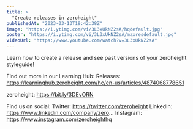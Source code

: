 ```yaml
---
title: >
  "Create releases in zeroheight"
publishedAt: "2023-03-13T19:42:38Z"
image: "https://i.ytimg.com/vi/3L3xUkNZ2sA/hqdefault.jpg"
poster: "https://i.ytimg.com/vi/3L3xUkNZ2sA/maxresdefault.jpg"
videoUrl: "https://www.youtube.com/watch?v=3L3xUkNZ2sA"
---
```


Learn how to create a release and see past versions of your zeroheight styleguide!

Find out more in our Learning Hub:
Releases: https://learninghub.zeroheight.com/hc/en-us/articles/4874068778651

zeroheight: https://bit.ly/3DEvORN

Find us on social:
Twitter: https://twitter.com/zeroheight
LinkedIn: https://www.linkedin.com/company/zero...
Instagram: https://www.instagram.com/zeroheighthq
